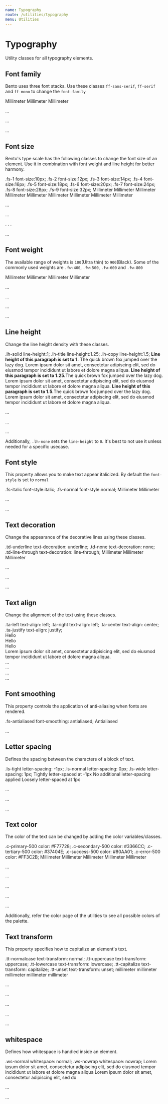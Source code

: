 ```yaml
---
name: Typography
route: /utilities/typography
menu: Utilities
---
```




# Typography

Utility classes for all typography elements.

## Font family

Bento uses three font stacks. Use these classes `ff-sans-serif`, `ff-serif` and `ff-mono` to change the `font-family`

<Spacer my={8} />

<Sandbox>
  <Sandbox.Preview>
    <span className="ff-sans-serif fs-body-3 d-block">Millimeter</span>
    <span className="ff-serif fs-body-3 d-block">Millimeter</span>
    <span className="ff-mono fs-body-3 d-block">Millimeter</span>
  </Sandbox.Preview>
  <Sandbox.Code>
    <p className="ff-sans-serif">...</p>
    <p className="ff-serif">...</p>
    <p className="ff-mono">...</p>
  </Sandbox.Code>
</Sandbox>

## Font size

Bento's type scale has the following classes to change the font size of an element. Use it in combination with font weight and line height for better harmony.

<Reference>
  <Property>
    <Name>.fs-1</Name>
    <Output>font-size:10px;</Output>
  </Property>
  <Property>
    <Name>.fs-2</Name>
    <Output>font-size:12px;</Output>
  </Property>
  <Property>
    <Name>.fs-3</Name>
    <Output>font-size:14px;</Output>
  </Property>
  <Property>
    <Name>.fs-4</Name>
    <Output>font-size:16px;</Output>
  </Property>
  <Property>
    <Name>.fs-5</Name>
    <Output>font-size:18px;</Output>
  </Property>
  <Property>
    <Name>.fs-6</Name>
    <Output>font-size:20px;</Output>
  </Property>
  <Property>
    <Name>.fs-7</Name>
    <Output>font-size:24px;</Output>
  </Property>
  <Property>
    <Name>.fs-8</Name>
    <Output>font-size:28px;</Output>
  </Property>
  <Property>
    <Name>.fs-9</Name>
    <Output>font-size:32px;</Output>
  </Property>
</Reference>

<Spacer my={8} />

<Sandbox>
  <Sandbox.Preview>
    <span className="fs-display d-block">Millimeter</span>
    <span className="fs-heading-3 d-block">Millimeter</span>
    <span className="fs-heading-2 d-block">Millimeter</span>
    <span className="fs-heading d-block">Millimeter</span>
    <span className="fs-body-3 d-block">Millimeter</span>
    <span className="fs-body-2 d-block">Millimeter</span>
    <span className="fs-body d-block">Millimeter</span>
    <span className="fs-caption-2 d-block">Millimeter</span>
    <span className="fs-caption d-block">Millimeter</span>
  </Sandbox.Preview>
  <Sandbox.Code>
    <p className="fs-9">...</p>
    <p className="fs-2">...</p>. . .<p className="fs-1">...</p>
  </Sandbox.Code>
</Sandbox>

## Font weight

The available range of weights is `100`(Ultra thin) to `900`(Black).
Some of the commonly used weights are `.fw-400`, `.fw-500`, `.fw-600` and `.fw-800`

<Spacer my={8} />

<Sandbox>
  <Sandbox.Preview>
    <span className="fs-body-3 d-block fw-800">Millimeter</span>
    <span className="fs-body-3 d-block fw-600">Millimeter</span>
    <span className="fs-body-3 d-block fw-500">Millimeter</span>
    <span className="fs-body-3 d-block fw-400">Millimeter</span>
  </Sandbox.Preview>
  <Sandbox.Code>
    <p className="fw-800">...</p>
    <p className="fw-600">...</p>
    <p className="fw-500">...</p>
    <p className="fw-400">...</p>
  </Sandbox.Code>
</Sandbox>

## Line height

Change the line height density with these classes.

<Reference>

  <Property>
    <Name>.lh-solid</Name>
    <Output>line-height:1;</Output>
  </Property>
  <Property>
    <Name>.lh-title</Name>
    <Output>line-height:1.25;</Output>
  </Property>
  <Property>
    <Name>.lh-copy</Name>
    <Output>line-height:1.5;</Output>
  </Property>
  </Reference>
<Spacer my={8} />
<Sandbox>
  <Sandbox.Preview>
    <span className="c-neutral-800 m-0 lh-solid d-block">
      <strong>Line height of this paragraph is set to 1.</strong> The quick
      brown fox jumped over the lazy dog. Lorem ipsum dolor sit amet,
      consectetur adipiscing elit, sed do eiusmod tempor incididunt ut labore et
      dolore magna aliqua.
    </span>
  </Sandbox.Preview>
  <Spacer my={4} />
  <Sandbox.Preview>
    <span className="c-neutral-800 m-0 lh-title d-block">
      <strong>Line height of this paragraph is set to 1.25.</strong>The quick
      brown fox jumped over the lazy dog. Lorem ipsum dolor sit amet,
      consectetur adipiscing elit, sed do eiusmod tempor incididunt ut labore et
      dolore magna aliqua.
    </span>
  </Sandbox.Preview>
  <Spacer my={4} />
  <Sandbox.Preview>
    <span className="c-neutral-800 m-0 lh-copy d-block">
      <strong>Line height of this paragraph is set to 1.5.</strong>The quick
      brown fox jumped over the lazy dog. Lorem ipsum dolor sit amet,
      consectetur adipiscing elit, sed do eiusmod tempor incididunt ut labore et
      dolore magna aliqua.
    </span>
  </Sandbox.Preview>
  <Sandbox.Code>
    <p className="lh-solid">...</p>
    <p className="lh-title">...</p>
    <p className="lh-copy">...</p>
  </Sandbox.Code>
</Sandbox>

<Spacer my={8} />

Additionally, `.lh-none` sets the `line-height` to `0`. It's best to not use it unless needed for a specific usecase.

## Font style

This property allows you to make text appear italicized. By default the `font-style` is set to `normal`

<Reference>
  <Property>
    <Name>.fs-italic</Name>
    <Output>font-style:italic;</Output>
  </Property>
  <Property>
    <Name>.fs-normal</Name>
    <Output>font-style:normal;</Output>
  </Property>
</Reference>

<Spacer my={8} />

<Sandbox>
  <Sandbox.Preview>
    <span className="fs-body-3 d-block fw-400 fs-italic">Millimeter</span>
    <span className="fs-body-3 d-block fw-400 fs-normal">Millimeter</span>
  </Sandbox.Preview>
  <Sandbox.Code>
    <p className="fs-italic">...</p>
    <p className="fs-normal">...</p>
  </Sandbox.Code>
</Sandbox>

## Text decoration

Change the appearance of the decorative lines using these classes.

<Reference>
  <Property>
    <Name>.td-underline</Name>
    <Output>text-decoration: underline;</Output>
  </Property>
  <Property>
    <Name>.td-none</Name>
    <Output>text-decoration: none;</Output>
  </Property>
  <Property>
    <Name>.td-line-through</Name>
    <Output>text-decoration: line-through;</Output>
  </Property>
</Reference>

<Spacer my={8} />

<Sandbox>
  <Sandbox.Preview>
    <span className="fs-body-3 d-block td-underline">Millimeter</span>
    <span className="fs-body-3 d-block td-none">Millimeter</span>
    <span className="fs-body-3 d-block td-line-through">Millimeter</span>
  </Sandbox.Preview>
  <Sandbox.Code>
    <p className="td-underline">...</p>
    <p className="td-none">...</p>
    <p className="td-line-through">...</p>
  </Sandbox.Code>
</Sandbox>

## Text align

Change the alignment of the text using these classes.

<Reference>
  <Property>
    <Name>.ta-left</Name>
    <Output>text-align: left;</Output>
  </Property>
  <Property>
    <Name>.ta-right</Name>
    <Output>text-align: left;</Output>
  </Property>
  <Property>
    <Name>.ta-center</Name>
    <Output>text-align: center;</Output>
  </Property>
  <Property>
    <Name>.ta-justify</Name>
    <Output>text-align: justify;</Output>
  </Property>
</Reference>

<Spacer my={8} />

<Sandbox>
  <Sandbox.Preview>
    <div className="d-inline-block h-11 bg-secondary-100 w-100p clearfix ta-left">
      <span className="fs-body-3">Hello</span>
    </div>
  </Sandbox.Preview>
  <Spacer my={4} />
  <Sandbox.Preview>
    <div className="d-inline-block h-11 bg-secondary-100 w-100p clearfix ta-right">
      <span className="fs-body-3">Hello</span>
    </div>
  </Sandbox.Preview>
  <Spacer my={4} />
  <Sandbox.Preview>
    <div className="d-inline-block h-11 bg-secondary-100 w-100p clearfix ta-center">
      <span className="fs-body-3">Hello</span>
    </div>
  </Sandbox.Preview>
  <Spacer my={4} />
  <Sandbox.Preview>
    <div className="d-inline-block h-11 bg-secondary-100 w-100p clearfix ta-justify">
      <span className="fs-body-2">
        Lorem ipsum dolor sit amet, consectetur adipisicing elit, sed do eiusmod
        tempor incididunt ut labore et dolore magna aliqua.
      </span>
    </div>
  </Sandbox.Preview>
  <Sandbox.Code>
    <div className="ta-left">...</div>
    <div className="ta-right">...</div>
    <div className="ta-center">...</div>
    <div className="ta-justify">...</div>
  </Sandbox.Code>
</Sandbox>

## Font smoothing

This property controls the application of anti-aliasing when fonts are rendered.

<Reference>
  <Property>
    <Name>.fs-antialiased</Name>
    <Output>font-smoothing: antialiased;</Output>
  </Property>
</Reference>

<Spacer my={8} />

<Sandbox>
  <Sandbox.Preview>
    <span className="fs-body-2 d-block fs-antialiased">Antialiased</span>
  </Sandbox.Preview>
  <Sandbox.Code>
    <p className="fs-antialiased">...</p>
  </Sandbox.Code>
</Sandbox>

## Letter spacing

Defines the spacing between the characters of a block of text.

<Reference>
  <Property>
    <Name>.ls-tight</Name>
    <Output>letter-spacing: -1px;</Output>
  </Property>
  <Property>
    <Name>.ls-normal</Name>
    <Output>letter-spacing: 0px;</Output>
  </Property>
  <Property>
    <Name>.ls-wide</Name>
    <Output>letter-spacing: 1px;</Output>
  </Property>
</Reference>

<Spacer my={8} />

<Sandbox>
  <Sandbox.Preview>
    <span className="fs-body-2 d-block ls-tight">
      Tightly letter-spaced at -1px
    </span>
  </Sandbox.Preview>
  <Spacer my={4} />
  <Sandbox.Preview>
    <span className="fs-body-2 d-block ls-normal">
      No additional letter-spacing applied
    </span>
  </Sandbox.Preview>
  <Spacer my={4} />
  <Sandbox.Preview>
    <span className="fs-body-2 d-block ls-wide">
      Loosely letter-spaced at 1px
    </span>
  </Sandbox.Preview>
  <Sandbox.Code>
    <p className="ls-tight">...</p>
    <p className="ls-normal">...</p>
    <p className="ls-wide">...</p>
  </Sandbox.Code>
</Sandbox>

## Text color

The color of the text can be changed by adding the color variables/classes.

<Reference>
  <Property>
    <Name>.c-primary-500</Name>
    <Output>color: #F77728;</Output>
  </Property>
  <Property>
    <Name>.c-secondary-500</Name>
    <Output>color: #3366CC;</Output>
  </Property>
  <Property>
    <Name>.c-tertiary-500</Name>
    <Output>color: #37404E;</Output>
  </Property>
  <Property>
    <Name>.c-success-500</Name>
    <Output>color: #80AA01;</Output>
  </Property>
  <Property>
    <Name>.c-error-500</Name>
    <Output>color: #FF3C2B;</Output>
  </Property>
</Reference>

<Spacer my={8} />

<Sandbox>
  <Sandbox.Preview>
    <span className="fs-body-3 d-block c-primary-500">Millimeter</span>
    <span className="fs-body-3 d-block c-secondary-500">Millimeter</span>
    <span className="fs-body-3 d-block c-tertiary-500">Millimeter</span>
    <span className="fs-body-3 d-block c-success-500">Millimeter</span>
    <span className="fs-body-3 d-block c-error-500">Millimeter</span>
  </Sandbox.Preview>
  <Sandbox.Code>
    <p className="c-primary-500">...</p>
    <p className="c-secondary-500">...</p>
    <p className="c-tertiary-500">...</p>
    <p className="c-success-500">...</p>
    <p className="c-error-500">...</p>
  </Sandbox.Code>
</Sandbox>

<Spacer my={8} />

Additionally, refer the color page of the utilities to see all possible colors of the palette.

## Text transform

This property specifies how to capitalize an element's text.

<Reference>
  <Property>
    <Name>.tt-normalcase</Name>
    <Output>text-transform: normal;</Output>
  </Property>
  <Property>
    <Name>.tt-uppercase</Name>
    <Output>text-transform: uppercase;</Output>
  </Property>
  <Property>
    <Name>.tt-lowercase</Name>
    <Output>text-transform: lowercase;</Output>
  </Property>
  <Property>
    <Name>.tt-capitalize</Name>
    <Output>text-transform: capitalize;</Output>
  </Property>
  <Property>
    <Name>.tt-unset</Name>
    <Output>text-transform: unset;</Output>
  </Property>
</Reference>

<Spacer my={8} />

<Sandbox>
  <Sandbox.Preview>
    <span className="fs-body-3 d-block tt-normalcase">millimeter</span>
    <span className="fs-body-3 d-block tt-uppercase">millimeter</span>
    <span className="fs-body-3 d-block tt-lowercase">millimeter</span>
    <span className="fs-body-3 d-block tt-capitalize">millimeter</span>
    <span className="fs-body-3 d-block tt-unset">millimeter</span>
  </Sandbox.Preview>
  <Sandbox.Code>
    <p className="tt-normalcase">...</p>
    <p className="tt-uppercase">...</p>
    <p className="tt-lowercase">...</p>
    <p className="tt-capitalize">...</p>
    <p className="tt-unset">...</p>
  </Sandbox.Code>
</Sandbox>

## whitespace

Defines how whitespace is handled inside an element.

<Reference>
  <Property>
    <Name>.ws-normal</Name>
    <Output>whitespace: normal;</Output>
  </Property>
  <Property>
    <Name>.ws-nowrap</Name>
    <Output>whitespace: nowrap;</Output>
  </Property>
</Reference>

<Spacer my={8} />

<Sandbox>
  <Sandbox.Preview>
    <span className="fs-body-2 d-block ws-normal">
      Lorem ipsum dolor sit amet, consectetur adipiscing elit, sed do eiusmod
      tempor incididunt ut labore et dolore magna aliqua
    </span>
  </Sandbox.Preview>
  <Spacer my={4} />
  <Sandbox.Preview>
    <span className="fs-body-2 d-block ws-nowrap">
      Lorem ipsum dolor sit amet, consectetur adipiscing elit, sed do
    </span>
  </Sandbox.Preview>
  <Sandbox.Code>
    <p className="ws-normal">...</p>
    <p className="ws-nowrap">...</p>
  </Sandbox.Code>
</Sandbox>

